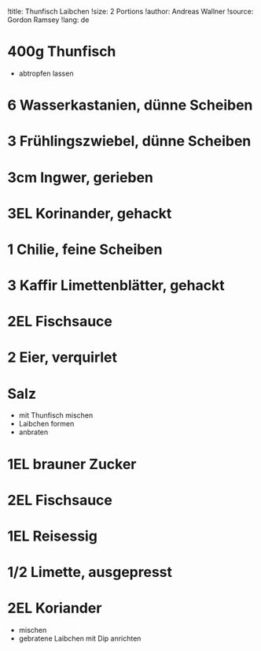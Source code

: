 !title: Thunfisch Laibchen
!size: 2 Portions
!author: Andreas Wallner
!source: Gordon Ramsey
!lang: de

# 400g Thunfisch
* abtropfen lassen

# 6 Wasserkastanien, dünne Scheiben
# 3 Frühlingszwiebel, dünne Scheiben
# 3cm Ingwer, gerieben
# 3EL Korinander, gehackt
# 1 Chilie, feine Scheiben
# 3 Kaffir Limettenblätter, gehackt
# 2EL Fischsauce
# 2 Eier, verquirlet
# Salz
* mit Thunfisch mischen
* Laibchen formen
* anbraten

# 1EL brauner Zucker
# 2EL Fischsauce
# 1EL Reisessig
# 1/2 Limette, ausgepresst
# 2EL Koriander
* mischen
* gebratene Laibchen mit Dip anrichten
